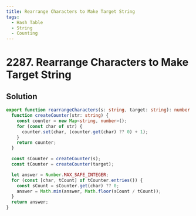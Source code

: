 ```yaml
---
title: Rearrange Characters to Make Target String
tags:
  - Hash Table
  - String
  - Counting
---
```


# 2287. Rearrange Characters to Make Target String

<Badges>
  <LevelBadge level="easy" />
  <TopicBadge name="Hash Table" slug="hash-table" />
  <TopicBadge name="String" slug="string" />
  <TopicBadge name="Counting" slug="counting" />
</Badges>

## Solution

```typescript filename="solution.ts" copy
export function rearrangeCharacters(s: string, target: string): number {
  function createCounter(str: string) {
    const counter = new Map<string, number>();
    for (const char of str) {
      counter.set(char, (counter.get(char) ?? 0) + 1);
    }
    return counter;
  }

  const sCounter = createCounter(s);
  const tCounter = createCounter(target);

  let answer = Number.MAX_SAFE_INTEGER;
  for (const [char, tCount] of tCounter.entries()) {
    const sCount = sCounter.get(char) ?? 0;
    answer = Math.min(answer, Math.floor(sCount / tCount));
  }
  return answer;
}
```

<ProblemLink
  codingSite="leetcode"
  href="https://leetcode.com/problems/rearrange-characters-to-make-target-string"
  title="Rearrange Characters to Make Target String"
/>
